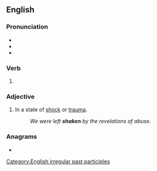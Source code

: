 ==English==

===Pronunciation===
* {{IPA|en|/ˈʃeɪkən/}}
* {{audio|en|en-us-shaken.ogg|Audio (US)}}
* {{rhymes|en|eɪkən}}

===Verb===
{{head|en|verb form}}

# {{past participle of|en|shake|nocat=1}}

===Adjective===
{{en-adj}}

# In a state of [[shock]] or [[trauma]].
#: ''We were left '''shaken''' by the revelations of abuse.''

===Anagrams===
* {{anagrams|en|a=aehkns|Hankes|nakhes}}

[[Category:English irregular past participles]]
